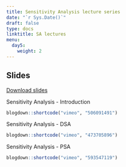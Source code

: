 ---
title: Sensitivity Analysis lecture series
date: "`r Sys.Date()`"
draft: false
type: docs
linktitle: SA lectures
menu:
  day5:
    weight: 2
---

## Slides

[Download slides](../../../Course_Modularization/Sensitivity analysis/slides/SensitivityAnalysisSlides.pdf)

Sensitivity Analysis - Introduction

```{r, echo=F}
blogdown::shortcode("vimeo", "506091491")
```

Sensitivity Analysis - DSA

```{r, echo=F}
blogdown::shortcode("vimeo", "473705896")
```

Sensitivity Analysis - PSA

```{r, echo=F}
blogdown::shortcode("vimeo", "593547119")
```

